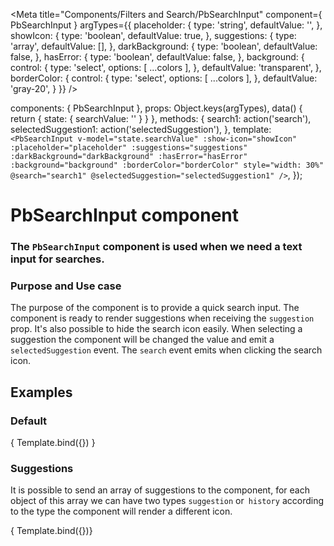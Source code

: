

<Meta
  title="Components/Filters and Search/PbSearchInput"
  component={ PbSearchInput }
  argTypes={{
    placeholder: {
      type: 'string',
      defaultValue: '',
    },
    showIcon: {
      type: 'boolean',
      defaultValue: true,
    },
    suggestions: {
      type: 'array',
      defaultValue: [],
    },
    darkBackground: {
      type: 'boolean',
      defaultValue: false,
    },
    hasError: {
      type: 'boolean',
      defaultValue: false,
    },
    background: {
      control: {
        type: 'select',
        options: [ ...colors ],
      },
      defaultValue: 'transparent',
    },
    borderColor: {
      control: {
        type: 'select',
        options: [ ...colors ],
      },
      defaultValue: 'gray-20',
    }
  }}
/>

  components: { PbSearchInput },
  props: Object.keys(argTypes),
  data() {
    return {
      state: {
        searchValue: ''
      }
    }
  },
  methods: {
    search1: action('search'),
    selectedSuggestion1: action('selectedSuggestion'),
  },
  template: `
    <PbSearchInput
      v-model="state.searchValue"
      :show-icon="showIcon"
      :placeholder="placeholder"
      :suggestions="suggestions"
      :darkBackground="darkBackground"
      :hasError="hasError"
      :background="background"
      :borderColor="borderColor"
      style="width: 30%"
      @search="search1"
      @selectedSuggestion="selectedSuggestion1"
    />
  `,
});

# **PbSearchInput component**
### The `PbSearchInput` component is used when we need a text input for searches.

### Purpose and Use case

The purpose of the component is to provide a quick search input.
The component is ready to render suggestions when receiving the `suggestion` prop.
It's also possible to hide the search icon easily.
When selecting a suggestion the component will be changed the value and emit a `selectedSuggestion` event.
The `search` event emits when clicking the search icon.

## Examples

### Default

<Canvas>
  <Story name="Default" height="auto">
    { Template.bind({}) }
  </Story>
</Canvas>

### Suggestions

It is possible to send an array of suggestions to the component, for each object of this array
we can have two types `suggestion` or` history` according to the type the component will render a different icon.

<Canvas>
  <Story
    name="Suggestions"
    height="auto"
    args={{
      suggestions: [
        {
          type: 'suggestion',
          value: 'Node JS',
        },
        {
          type: 'history',
          value: 'Vue',
        },
      ]
    }}
  >
    { Template.bind({})}
  </Story>
</Canvas>
